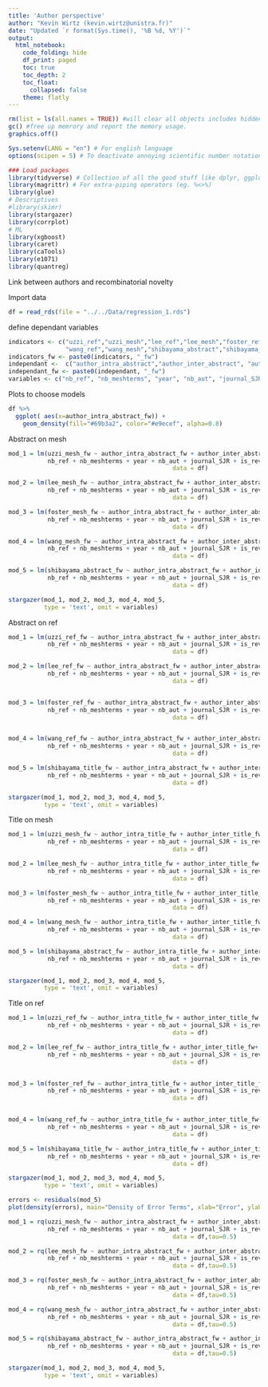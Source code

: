 ```yaml
---
title: 'Author perspective'
author: "Kevin Wirtz (kevin.wirtz@unistra.fr)"
date: "Updated `r format(Sys.time(), '%B %d, %Y')`"
output:
  html_notebook:
    code_folding: hide
    df_print: paged
    toc: true
    toc_depth: 2
    toc_float:
      collapsed: false
    theme: flatly
---
```


```r

rm(list = ls(all.names = TRUE)) #will clear all objects includes hidden objects.
gc() #free up memrory and report the memory usage.
graphics.off()

Sys.setenv(LANG = "en") # For english language
options(scipen = 5) # To deactivate annoying scientific number notation

### Load packages
library(tidyverse) # Collection of all the good stuff like dplyr, ggplot2 ect.
library(magrittr) # For extra-piping operators (eg. %<>%)
library(glue)
# Descriptives
#library(skimr)
library(stargazer)
library(corrplot)
# ML
library(xgboost)
library(caret)  
library(caTools)
library(e1071)
library(quantreg)
```

Link between authors and recombinatorial novelty

Import data
```r
df = read_rds(file = "../../Data/regression_1.rds")
```

define dependant variables
```r
indicators <- c("uzzi_ref","uzzi_mesh","lee_ref","lee_mesh","foster_ref","foster_mesh",
                "wang_ref","wang_mesh","shibayama_abstract","shibayama_title")
indicators_fw <- paste0(indicators, "_fw")
independant <-  c("author_intra_abstract","author_inter_abstract", "author_intra_title", "author_inter_title")
independant_fw <- paste0(independant, "_fw")
variables <- c("nb_ref", "nb_meshterms", "year", "nb_aut", "journal_SJR", "is_review", "journal_age","sum_deg_cen_cumsum")
```

################################################################################
####################### Plots to choose models #################################
################################################################################

```r
df %>%
  ggplot( aes(x=author_intra_abstract_fw)) +
    geom_density(fill="#69b3a2", color="#e9ecef", alpha=0.8)
```



################################################################################
####################### Abstract on mesh #######################################
################################################################################

```r


mod_1 = lm(uzzi_mesh_fw ~ author_intra_abstract_fw + author_inter_abstract_fw+
           nb_ref + nb_meshterms + year + nb_aut + journal_SJR + is_review + journal_age + sum_deg_cen_cumsum,
                                              data = df)

mod_2 = lm(lee_mesh_fw ~ author_intra_abstract_fw + author_inter_abstract_fw+
           nb_ref + nb_meshterms + year + nb_aut + journal_SJR + is_review + journal_age + sum_deg_cen_cumsum,
                                              data = df)

mod_3 = lm(foster_mesh_fw ~ author_intra_abstract_fw + author_inter_abstract_fw+
           nb_ref + nb_meshterms + year + nb_aut + journal_SJR + is_review + journal_age + sum_deg_cen_cumsum,
                                              data = df)

mod_4 = lm(wang_mesh_fw ~ author_intra_abstract_fw + author_inter_abstract_fw+
           nb_ref + nb_meshterms + year + nb_aut + journal_SJR + is_review + journal_age + sum_deg_cen_cumsum,
                                              data = df)

mod_5 = lm(shibayama_abstract_fw ~ author_intra_abstract_fw + author_inter_abstract_fw+
           nb_ref + nb_meshterms + year + nb_aut + journal_SJR + is_review + journal_age + sum_deg_cen_cumsum,
                                              data = df)

stargazer(mod_1, mod_2, mod_3, mod_4, mod_5,
          type = 'text', omit = variables)

```
################################################################################
####################### Abstract on ref ########################################
################################################################################
```r

mod_1 = lm(uzzi_ref_fw ~ author_intra_abstract_fw + author_inter_abstract_fw +
           nb_ref + nb_meshterms + year + nb_aut + journal_SJR + is_review + journal_age + sum_deg_cen_cumsum,
                                              data = df)

mod_2 = lm(lee_ref_fw ~ author_intra_abstract_fw + author_inter_abstract_fw+
           nb_ref + nb_meshterms + year + nb_aut + journal_SJR + is_review + journal_age + sum_deg_cen_cumsum,
                                              data = df)


mod_3 = lm(foster_ref_fw ~ author_intra_abstract_fw + author_inter_abstract_fw+
           nb_ref + nb_meshterms + year + nb_aut + journal_SJR + is_review + journal_age + sum_deg_cen_cumsum,
                                              data = df)


mod_4 = lm(wang_ref_fw ~ author_intra_abstract_fw + author_inter_abstract_fw+
           nb_ref + nb_meshterms + year + nb_aut + journal_SJR + is_review + journal_age + sum_deg_cen_cumsum,
                                              data = df)

mod_5 = lm(shibayama_title_fw ~ author_intra_abstract_fw + author_inter_abstract_fw+
           nb_ref + nb_meshterms + year + nb_aut + journal_SJR + is_review + journal_age + sum_deg_cen_cumsum,
                                              data = df)

stargazer(mod_1, mod_2, mod_3, mod_4, mod_5,
          type = 'text', omit = variables)
```
################################################################################
####################### Title on mesh ##########################################
################################################################################
```r


mod_1 = lm(uzzi_mesh_fw ~ author_intra_title_fw + author_inter_title_fw+
           nb_ref + nb_meshterms + year + nb_aut + journal_SJR + is_review + journal_age + sum_deg_cen_cumsum,
                                              data = df)

mod_2 = lm(lee_mesh_fw ~ author_intra_title_fw + author_inter_title_fw+
           nb_ref + nb_meshterms + year + nb_aut + journal_SJR + is_review + journal_age + sum_deg_cen_cumsum,
                                              data = df)

mod_3 = lm(foster_mesh_fw ~ author_intra_title_fw + author_inter_title_fw+
           nb_ref + nb_meshterms + year + nb_aut + journal_SJR + is_review + journal_age + sum_deg_cen_cumsum,
                                              data = df)

mod_4 = lm(wang_mesh_fw ~ author_intra_title_fw + author_inter_title_fw+
           nb_ref + nb_meshterms + year + nb_aut + journal_SJR + is_review + journal_age + sum_deg_cen_cumsum,
                                              data = df)

mod_5 = lm(shibayama_abstract_fw ~ author_intra_title_fw + author_inter_title_fw+
           nb_ref + nb_meshterms + year + nb_aut + journal_SJR + is_review + journal_age + sum_deg_cen_cumsum,
                                              data = df)

stargazer(mod_1, mod_2, mod_3, mod_4, mod_5,
          type = 'text', omit = variables)

```

################################################################################
####################### Title on ref ###########################################
################################################################################

```r

mod_1 = lm(uzzi_ref_fw ~ author_intra_title_fw + author_inter_title_fw +
           nb_ref + nb_meshterms + year + nb_aut + journal_SJR + is_review + journal_age + sum_deg_cen_cumsum,
                                              data = df)

mod_2 = lm(lee_ref_fw ~ author_intra_title_fw + author_inter_title_fw+
           nb_ref + nb_meshterms + year + nb_aut + journal_SJR + is_review + journal_age + sum_deg_cen_cumsum,
                                              data = df)


mod_3 = lm(foster_ref_fw ~ author_intra_title_fw + author_inter_title_fw+
           nb_ref + nb_meshterms + year + nb_aut + journal_SJR + is_review + journal_age + sum_deg_cen_cumsum,
                                              data = df)


mod_4 = lm(wang_ref_fw ~ author_intra_title_fw + author_inter_title_fw+
           nb_ref + nb_meshterms + year + nb_aut + journal_SJR + is_review + journal_age + sum_deg_cen_cumsum,
                                              data = df)

mod_5 = lm(shibayama_title_fw ~ author_intra_title_fw + author_inter_title_fw+
           nb_ref + nb_meshterms + year + nb_aut + journal_SJR + is_review + journal_age + sum_deg_cen_cumsum,
                                              data = df)

stargazer(mod_1, mod_2, mod_3, mod_4, mod_5,
          type = 'text', omit = variables)
```
```r
errors <- residuals(mod_5)
plot(density(errors), main="Density of Error Terms", xlab="Error", ylab="Density")
```
```r
mod_1 = rq(uzzi_mesh_fw ~ author_intra_abstract_fw + author_inter_abstract_fw+
           nb_ref + nb_meshterms + year + nb_aut + journal_SJR + is_review + journal_age + sum_deg_cen_cumsum,
                                              data = df,tau=0.5)

mod_2 = rq(lee_mesh_fw ~ author_intra_abstract_fw + author_inter_abstract_fw+
           nb_ref + nb_meshterms + year + nb_aut + journal_SJR + is_review + journal_age + sum_deg_cen_cumsum,
                                              data = df,tau=0.5)

mod_3 = rq(foster_mesh_fw ~ author_intra_abstract_fw + author_inter_abstract_fw+
           nb_ref + nb_meshterms + year + nb_aut + journal_SJR + is_review + journal_age + sum_deg_cen_cumsum,
                                              data = df,tau=0.5)

mod_4 = rq(wang_mesh_fw ~ author_intra_abstract_fw + author_inter_abstract_fw+
           nb_ref + nb_meshterms + year + nb_aut + journal_SJR + is_review + journal_age + sum_deg_cen_cumsum,
                                              data = df,tau=0.5)

mod_5 = rq(shibayama_abstract_fw ~ author_intra_abstract_fw + author_inter_abstract_fw+
           nb_ref + nb_meshterms + year + nb_aut + journal_SJR + is_review + journal_age + sum_deg_cen_cumsum,
                                              data = df,tau=0.5)

stargazer(mod_1, mod_2, mod_3, mod_4, mod_5,
          type = 'text', omit = variables)

```